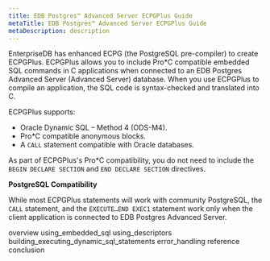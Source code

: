 ```yaml
---
title: EDB Postgres™ Advanced Server ECPGPlus Guide
metaTitle: EDB Postgres™ Advanced Server ECPGPlus Guide
metaDescription: description
---
```


EnterpriseDB has enhanced ECPG (the PostgreSQL pre-compiler) to create
ECPGPlus. ECPGPlus allows you to include Pro\*C compatible embedded SQL
commands in C applications when connected to an EDB Postgres Advanced
Server (Advanced Server) database. When you use ECPGPlus to compile an
application, the SQL code is syntax-checked and translated into C.

ECPGPlus supports:

  - Oracle Dynamic SQL – Method 4 (ODS-M4).
  - Pro\*C compatible anonymous blocks.
  - A `CALL` statement compatible with Oracle databases.

As part of ECPGPlus's Pro\*C compatibility, you do not need to include
the `BEGIN DECLARE SECTION` and `END DECLARE SECTION` directives.

**PostgreSQL Compatibility**

While most ECPGPlus statements will work with community PostgreSQL, the
`CALL` statement, and the `EXECUTE…END EXEC1` statement work only when
the client application is connected to EDB Postgres Advanced Server.

<div class="toctree" data-maxdepth="3">

overview using_embedded_sql using_descriptors
building_executing_dynamic_sql_statements error_handling reference
conclusion

</div>
